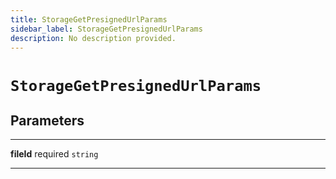 ```yaml
---
title: StorageGetPresignedUrlParams
sidebar_label: StorageGetPresignedUrlParams
description: No description provided.
---
```


# `StorageGetPresignedUrlParams`

## Parameters

---

**fileId** <span className="optional-status">required</span> `string`

---
